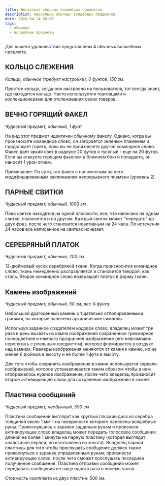 ```yaml
---
title: Несколько обычных волшебных предметов
description: Несколько обычных волшебных предметов
date: 2024-04-14 06:00
tags:
  - обычные
  - волшебные предметы
---
```


Для вашего удовольствия представлены 4 обычных волшебных предмета.

## КОЛЬЦО СЛЕЖЕНИЯ

*Кольцо, обычное (требует настройки), 0 фунтов, 150 зм.*

Простое кольцо, когда оно настроено на пользователя, тот всегда знает, где находится кольцо. Часто используется торговцами и коллекционерами для отслеживания своих товаров.

## ВЕЧНО ГОРЯЩИЙ ФАКЕЛ

*Чудесный предмет, обычный, 1 фунт*

На вид этот предмет идентичен обычному факелу. Однако, когда вы произносите командное слово, он загорается зеленым пламенем и продолжает гореть, пока вы не произнесете другое командное слово. Факел дает яркий свет в радиусе 20 футов и тусклый - еще на 20 футов. Если вы атакуете горящим факелом в ближнем бою и попадаете, он наносит 1 урон огнем. 

Примечание: По сути, это факел с наложенным на него модифицированным заклинанием непрерывного пламени (уровень 2).

## ПАРНЫЕ СВИТКИ

*Чудесный предмет, обычный, 1000 зм*

Пока свитки находятся на одной плоскости, все, что написано на одном свитке, появляется и на другом. Каждый свиток может "передать" до двух фраз, после чего становится неактивным на 24 часа. По истечении 24 часов все написанное на свитках исчезает.

## СЕРЕБРЯНЫЙ ПЛАТОК

*Чудесный предмет, обычный, 200 зм*

12-дюймовый кусок серебряной ткани. Когда произносится командное слово, ткань немедленно расправляется и становится твердой, как сталь. Второе командное слово возвращает платок в форму ткани.


## Камень изображений

*Чудесный предмет, обычный, 50 зм, вес ¼ фунта.*

Небольшой драгоценный камень с тщательно отполированными гранями, на которые нанесены арканические символы.

Используя заданное создателем кодовое слово, владелец может три раза в день вызвать из камня изображений сохраненное трехмерное полноцветное и немного прозрачное изображение (его невозможно перепутать с реальным предметом), которое формируется в воздухе над камнем. Размеры изображения меняются от камня к камню, но не менее 6 дюймов в высоту и не более 1 фута в высоту. 

Для того чтобы сохранить изображение в камне используется зеркало изображений, которое устанавливается таким образом чтобы в нем отображалось нужное изображение, после чего владелец произносит второе активирующее слово для сохранения изображения в камне.

## Пластина сообщений

*Чудесный предмет, необычный, 500 зм*

Пластина сообщений выглядит как круглый плоский диск из серебра толщиной около 1 мм – на поверхности которого нанесены волшебные руны. Прикоснувшись к заранее заданным рунам и произнеся активирующее слово владелец может передать голосовое сообщение длиной не более 1 минуты на парную пластину (которая выглядит аналогично первой, но изготовлена из золота). Владелец парной пластины для того чтобы прослушать сообщение должен также прикоснуться к заранее определенным рунам, произнести активирующее слово, после чего сможет прослушать последнее полученное сообщение.
Пластина отправки сообщений может передавать сообщения не чаще одного раза в восемь часов.

Стоимость комплекта из двух пластин: 500 зм.
